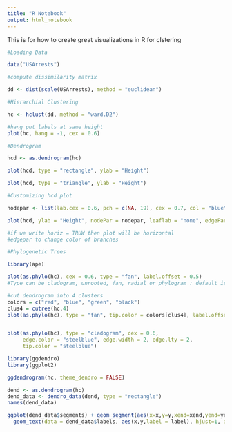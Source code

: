 ```yaml
---
title: "R Notebook"
output: html_notebook
---
```


This is for how to create great visualizations in R for clstering

```r
#Loading Data

data("USArrests")

#compute dissimilarity matrix

dd <- dist(scale(USArrests), method = "euclidean")

#Hierarchial Clustering

hc <- hclust(dd, method = "ward.D2")

#hang put labels at same height
plot(hc, hang = -1, cex = 0.6)


```

```r
#Dendrogram 

hcd <- as.dendrogram(hc)

plot(hcd, type = "rectangle", ylab = "Height")

plot(hcd, type = "triangle", ylab = "Height")

#Customizing hcd plot

nodepar <- list(lab.cex = 0.6, pch = c(NA, 19), cex = 0.7, col = "blue")

plot(hcd, ylab = "Height", nodePar = nodepar, leaflab = "none", edgePar = list(col = 2:3, lwd = 2:1))

#if we write horiz = TRUW then plot will be horizontal
#edgepar to change color of branches


```

```r
#Phylogenetic Trees

library(ape)

plot(as.phylo(hc), cex = 0.6, type = "fan", label.offset = 0.5)
#Type can be cladogram, unrooted, fan, radial or phylogram : default is phylogram

#cut dendrogram into 4 clusters
colors = c("red", "blue", "green", "black")
clus4 = cutree(hc,4)
plot(as.phylo(hc), type = "fan", tip.color = colors[clus4], label.offset = 1, cex = 0.7)


plot(as.phylo(hc), type = "cladogram", cex = 0.6,
     edge.color = "steelblue", edge.width = 2, edge.lty = 2,
     tip.color = "steelblue")

```

```r
library(ggdendro)
library(ggplot2)

ggdendrogram(hc, theme_dendro = FALSE)

dend <- as.dendrogram(hc)
dend_data <- dendro_data(dend, type = "rectangle")
names(dend_data)

ggplot(dend_data$segments) + geom_segment(aes(x=x,y=y,xend=xend,yend=yend)) +
  geom_text(data = dend_data$labels, aes(x,y,label = label), hjust=1, angle=90, size =3) + ylim(-3,15)
```


